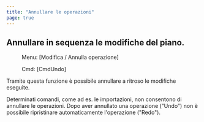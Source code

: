 ```yaml
---
title: "Annullare le operazioni"
page: true
---
```

## Annullare in sequenza le modifiche del piano.
 <Menu> Menu: [Modifica / Annulla operazione] </Menu> 
 <Menu> Cmd: [CmdUndo] </Menu> 

Tramite questa funzione &#232; possibile annullare a ritroso le modifiche eseguite.

<Success>
Determinati comandi, come ad es. le importazioni, non consentono di annullare le operazioni.
</Success>


<Warning>
Dopo aver annullato una operazione (&quot;Undo&quot;) non &#232; possibile ripristinare automaticamente l&#39;operazione (&quot;Redo&quot;).
</Warning>
